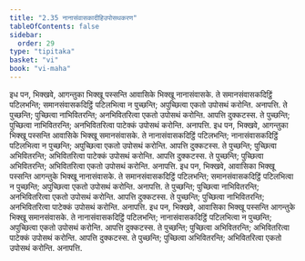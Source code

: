 ```yaml
---
title: "2.35 नानासंवासकादीहिउपोसथकरण"
tableOfContents: false
sidebar:
  order: 29
type: "tipitaka"
basket: "vi"
book: "vi-maha"
---
```



<DynamicBreadcrumb />

<Division number="180" book="vi-maha">

<Paragraph number="784" book="vi-maha">
इध पन, भिक्खवे, आगन्तुका भिक्खू पस्सन्ति आवासिके भिक्खू नानासंवासके. ते समानसंवासकदिट्ठिं पटिलभन्ति; समानसंवासकदिट्ठिं पटिलभित्वा न पुच्छन्ति; अपुच्छित्वा एकतो उपोसथं करोन्ति. अनापत्ति. ते पुच्छन्ति; पुच्छित्वा नाभिवितरन्ति; अनभिवितरित्वा एकतो उपोसथं करोन्ति. आपत्ति दुक्कटस्स. ते पुच्छन्ति; पुच्छित्वा नाभिवितरन्ति; अनभिवितरित्वा पाटेक्कं उपोसथं करोन्ति. अनापत्ति.
</Paragraph>

<Paragraph number="785" book="vi-maha">
इध पन, भिक्खवे, आगन्तुका भिक्खू पस्सन्ति आवासिके भिक्खू समानसंवासके. ते नानासंवासकदिट्ठिं पटिलभन्ति; नानासंवासकदिट्ठिं पटिलभित्वा न पुच्छन्ति; अपुच्छित्वा एकतो उपोसथं करोन्ति. आपत्ति दुक्कटस्स. ते पुच्छन्ति; पुच्छित्वा अभिवितरन्ति; अभिवितरित्वा पाटेक्कं उपोसथं करोन्ति. आपत्ति दुक्कटस्स. ते पुच्छन्ति; पुच्छित्वा अभिवितरन्ति; अभिवितरित्वा एकतो उपोसथं करोन्ति. अनापत्ति.
</Paragraph>

<Paragraph number="786" book="vi-maha">
इध पन, भिक्खवे, आवासिका भिक्खू पस्सन्ति आगन्तुके भिक्खू नानासंवासके. ते समानसंवासकदिट्ठिं पटिलभन्ति; समानसंवासकदिट्ठिं पटिलभित्वा न पुच्छन्ति; अपुच्छित्वा एकतो उपोसथं करोन्ति. अनापत्ति. ते पुच्छन्ति; पुच्छित्वा नाभिवितरन्ति; अनभिवितरित्वा एकतो उपोसथं करोन्ति. आपत्ति दुक्कटस्स. ते पुच्छन्ति; पुच्छित्वा नाभिवितरन्ति; अनभिवितरित्वा पाटेक्कं उपोसथं करोन्ति. अनापत्ति.
</Paragraph>

<Paragraph number="787" book="vi-maha">
इध पन, भिक्खवे, आवासिका भिक्खू पस्सन्ति आगन्तुके भिक्खू समानसंवासके. ते नानासंवासकदिट्ठिं पटिलभन्ति; नानासंवासकदिट्ठिं पटिलभित्वा न पुच्छन्ति; अपुच्छित्वा एकतो उपोसथं करोन्ति. आपत्ति दुक्कटस्स. ते पुच्छन्ति; पुच्छित्वा अभिवितरन्ति; अभिवितरित्वा पाटेक्कं उपोसथं करोन्ति. आपत्ति दुक्कटस्स. ते पुच्छन्ति; पुच्छित्वा अभिवितरन्ति; अभिवितरित्वा एकतो उपोसथं करोन्ति. अनापत्ति.
</Paragraph>
</Division>